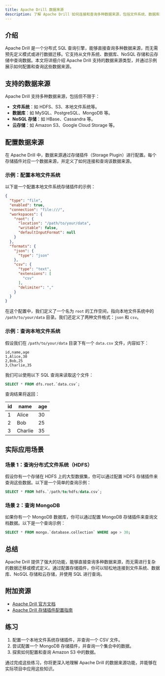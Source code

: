 ```yaml
---
title: Apache Drill 数据来源
description: 了解 Apache Drill 如何连接和查询多种数据来源，包括文件系统、数据库和云存储。
---
```


## 介绍

Apache Drill 是一个分布式 SQL 查询引擎，能够直接查询多种数据来源，而无需预先定义模式或进行数据迁移。它支持从文件系统、数据库、NoSQL 存储和云存储中查询数据。本文将详细介绍 Apache Drill 支持的数据来源类型，并通过示例展示如何配置和查询这些数据来源。

## 支持的数据来源

Apache Drill 支持多种数据来源，包括但不限于：

- **文件系统**：如 HDFS、S3、本地文件系统等。
- **数据库**：如 MySQL、PostgreSQL、MongoDB 等。
- **NoSQL 存储**：如 HBase、Cassandra 等。
- **云存储**：如 Amazon S3、Google Cloud Storage 等。

## 配置数据来源

在 Apache Drill 中，数据来源通过存储插件（Storage Plugin）进行配置。每个存储插件对应一个数据来源，并定义了如何连接和查询该数据来源。

### 示例：配置本地文件系统

以下是一个配置本地文件系统存储插件的示例：

```json
{
  "type": "file",
  "enabled": true,
  "connection": "file:///",
  "workspaces": {
    "root": {
      "location": "/path/to/your/data",
      "writable": false,
      "defaultInputFormat": null
    }
  },
  "formats": {
    "json": {
      "type": "json"
    },
    "csv": {
      "type": "text",
      "extensions": [
        "csv"
      ],
      "delimiter": ","
    }
  }
}
```

在这个配置中，我们定义了一个名为 `root` 的工作空间，指向本地文件系统中的 `/path/to/your/data` 目录。我们还定义了两种文件格式：`json` 和 `csv`。

### 示例：查询本地文件系统

假设我们在 `/path/to/your/data` 目录下有一个 `data.csv` 文件，内容如下：

```csv
id,name,age
1,Alice,30
2,Bob,25
3,Charlie,35
```

我们可以使用以下 SQL 查询来读取这个文件：

```sql
SELECT * FROM dfs.root.`data.csv`;
```

查询结果将返回：

| id | name    | age |
|----|---------|-----|
| 1  | Alice   | 30  |
| 2  | Bob     | 25  |
| 3  | Charlie | 35  |

## 实际应用场景

### 场景 1：查询分布式文件系统（HDFS）

假设你有一个存储在 HDFS 上的大型数据集，你可以通过配置 HDFS 存储插件来查询这些数据。以下是一个简单的查询示例：

```sql
SELECT * FROM hdfs.`/path/to/hdfs/data.csv`;
```

### 场景 2：查询 MongoDB

如果你有一个 MongoDB 数据库，你可以通过配置 MongoDB 存储插件来查询文档数据。以下是一个查询示例：

```sql
SELECT * FROM mongo.`database.collection` WHERE age > 30;
```

## 总结

Apache Drill 提供了强大的功能，能够直接查询多种数据来源，而无需进行复杂的数据迁移或模式定义。通过配置存储插件，你可以轻松地连接到文件系统、数据库、NoSQL 存储和云存储，并使用 SQL 进行查询。

## 附加资源

- [Apache Drill 官方文档](https://drill.apache.org/docs/)
- [Apache Drill 存储插件配置指南](https://drill.apache.org/docs/plugin-configuration/)

## 练习

1. 配置一个本地文件系统存储插件，并查询一个 CSV 文件。
2. 尝试配置一个 MongoDB 存储插件，并查询一个集合中的数据。
3. 探索如何配置和查询 Amazon S3 中的数据。

通过完成这些练习，你将更深入地理解 Apache Drill 的数据来源功能，并能够在实际项目中应用这些知识。
